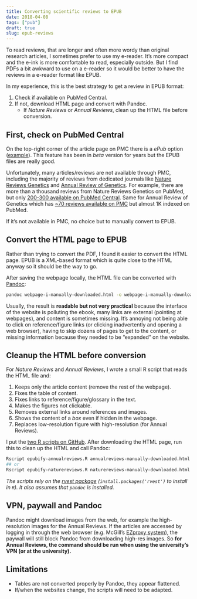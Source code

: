 ```yaml
---
title: Converting scientific reviews to EPUB
date: 2018-04-08
tags: ["pub"]
draft: true
slug: epub-reviews
---
```


To read reviews, that are longer and often more wordy than original research articles, I sometimes prefer to use my e-reader.
It's more compact and the e-ink is more comfortable to read, especially outside.
But I find PDFs a bit awkward to use on a e-reader so it would be better to have the reviews in a e-reader format like EPUB. 

In my experience, this is the best strategy to get a review in EPUB format:

1. Check if available on PubMed Central.
1. If not, download HTML page and convert with Pandoc.
    - If *Nature Reviews* or *Annual Reviews*, clean up the HTML file before conversion.

## First, check on PubMed Central

On the top-right corner of the article page on PMC there is a *ePub* option ([example](https://www.ncbi.nlm.nih.gov/pmc/articles/PMC3612533/)).
This feature has been in *beta* version for years but the EPUB files are really good.

Unfortunately, many articles/reviews are not available through PMC, including the majority of reviews from dedicated journals like [Nature Reviews Genetics](https://www.nature.com/nrg/) and [Annual Review of Genetics](https://www.annualreviews.org/journal/genet).
For example, there are more than a thousand reviews from Nature Reviews Genetics on PubMed, but only [200-300 available on PubMed Central](https://www.ncbi.nlm.nih.gov/pmc/?term=%22nat+rev+genet%22%5BJournal%5D).
Same for Annual Review of Genetics which has [~70 reviews available on PMC](https://www.ncbi.nlm.nih.gov/pmc/?term=%22annual+review+of+genetics%22%5BJournal%5D) but almost 1K indexed on PubMed.

If it's not available in PMC, no choice but to manually convert to EPUB.

## Convert the HTML page to EPUB

Rather than trying to convert the PDF, I found it easier to convert the HTML page. 
EPUB is a XML-based format which is quite close to the HTML anyway so it should be the way to go.

After saving the webpage locally, the HTML file can be converted with [Pandoc](http://pandoc.org/index.html):

```sh
pandoc webpage-i-manually-downloaded.html -o webpage-i-manually-downloaded.epub
```

Usually, the result is **readable but not very practical** because the interface of the website is polluting the ebook,  many links are external (pointing at webpages), and content is sometimes missing.
It's annoying not being able to click on reference/figure links (or clicking inadvertently and opening a web browser), having to skip dozens of pages to get to the content, or missing information because they needed to be "expanded" on the website.


## Cleanup the HTML before conversion

For *Nature Reviews* and *Annual Reviews*, I wrote a small R script that reads the HTML file and:

1. Keeps only the article content (remove the rest of the webpage).
1. Fixes the table of content.
1. Fixes links to reference/figure/glossary in the text.
1. Makes the figures not clickable.
1. Removes external links around references and images.
1. Shows the content of a *box* even if hidden in the webpage.
1. Replaces low-resolution figure with high-resolution (for Annual Reviews).

I put the [two R scripts on GitHub]().
After downloading the HTML page, run this to clean up the HTML and call Pandoc:

```sh
Rscript epubify-annualreviews.R annualreviews-manually-downloaded.html
## or
Rscript epubify-naturereviews.R naturereviews-manually-downloaded.html
```

*The scripts rely on the [rvest package](https://github.com/hadley/rvest) (`install.packages('rvest')` to install in `R`).*
*It also assumes that `pandoc` is installed.*

## VPN, paywall and Pandoc

Pandoc might download images from the web, for example the high-resolution images for the Annual Reviews.
If the articles are accessed by logging in through the web browser (e.g. McGill's [EZproxy system](http://www.mcgill.ca/library/services/connect)), the paywall will still block Pandoc from downloading high-res images.
So **for Annual Reviews, the command should be run when using the university's VPN (or at the university).**

## Limitations

- Tables are not converted properly by Pandoc, they appear flattened.
- If/when the websites change, the scripts will need to be adapted.
